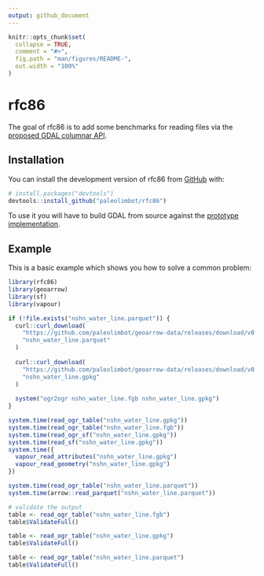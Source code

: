 ```yaml
---
output: github_document
---
```


<!-- README.md is generated from README.Rmd. Please edit that file -->

```r
knitr::opts_chunk$set(
  collapse = TRUE,
  comment = "#>",
  fig.path = "man/figures/README-",
  out.width = "100%"
)
```

# rfc86

<!-- badges: start -->
<!-- badges: end -->

The goal of rfc86 is to add some benchmarks for reading files via the [proposed GDAL columnar API](https://github.com/rouault/gdal/blob/rfc_86/doc/source/development/rfc/rfc86_column_oriented_api.rst).

## Installation

You can install the development version of rfc86 from [GitHub](https://github.com/) with:

``` r
# install.packages("devtools")
devtools::install_github("paleolimbot/rfc86")
```

To use it you will have to build GDAL from source against the [prototype implementation](https://github.com/rouault/gdal/tree/arrow_batch_new).

## Example

This is a basic example which shows you how to solve a common problem:

```r
library(rfc86)
library(geoarrow)
library(sf)
library(vapour)

if (!file.exists("nshn_water_line.parquet")) {
  curl::curl_download(
    "https://github.com/paleolimbot/geoarrow-data/releases/download/v0.0.1/nshn_water_line.parquet",
    "nshn_water_line.parquet"
  )
  
  curl::curl_download(
    "https://github.com/paleolimbot/geoarrow-data/releases/download/v0.0.1/nshn_water_line.gpkg",
    "nshn_water_line.gpkg"
  )
  
  system("ogr2ogr nshn_water_line.fgb nshn_water_line.gpkg")
}

system.time(read_ogr_table("nshn_water_line.gpkg"))
system.time(read_ogr_table("nshn_water_line.fgb"))
system.time(read_ogr_sf("nshn_water_line.gpkg"))
system.time(read_sf("nshn_water_line.gpkg"))
system.time({
  vapour_read_attributes("nshn_water_line.gpkg")
  vapour_read_geometry("nshn_water_line.gpkg")
})

system.time(read_ogr_table("nshn_water_line.parquet"))
system.time(arrow::read_parquet("nshn_water_line.parquet"))
```

```r
# validate the output
table <- read_ogr_table("nshn_water_line.fgb")
table$ValidateFull()

table <- read_ogr_table("nshn_water_line.gpkg")
table$ValidateFull()

table <- read_ogr_table("nshn_water_line.parquet")
table$ValidateFull()
```
